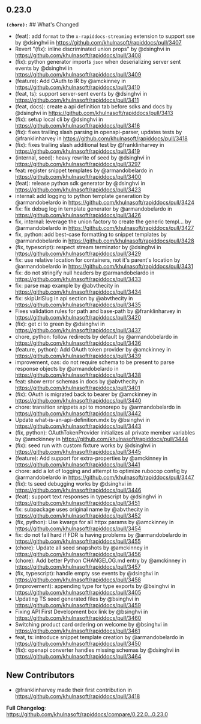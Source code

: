 ## 0.23.0
**`(chore):`** ## What's Changed
* (feat): add `format` to the `x-rapiddocs-streaming` extension to support sse by @dsinghvi in https://github.com/khulnasoft/rapiddocs/pull/3407
* Revert "(fix): inline discriminated union props" by @dsinghvi in https://github.com/khulnasoft/rapiddocs/pull/3408
* (fix): python generator imports `json` when deserializing server sent events by @dsinghvi in https://github.com/khulnasoft/rapiddocs/pull/3409
* (feature): Add OAuth to IR by @amckinney in https://github.com/khulnasoft/rapiddocs/pull/3410
* (feat, ts): support server-sent events by @dsinghvi in https://github.com/khulnasoft/rapiddocs/pull/3411
* (feat, docs): create a api definition tab before sdks and docs by @dsinghvi in https://github.com/khulnasoft/rapiddocs/pull/3413
* (fix): setup local cli by @dsinghvi in https://github.com/khulnasoft/rapiddocs/pull/3416
* (fix): fixes trailing slash parsing in openapi-parser, updates tests by @franklinharvey in https://github.com/khulnasoft/rapiddocs/pull/3418
* (fix): fixes trailing slash additional test by @franklinharvey in https://github.com/khulnasoft/rapiddocs/pull/3419
* (internal, seed): heavy rewrite of seed by @dsinghvi in https://github.com/khulnasoft/rapiddocs/pull/3297
* feat: register snippet templates by @armandobelardo in https://github.com/khulnasoft/rapiddocs/pull/3400
* (feat): release python sdk generator by @dsinghvi in https://github.com/khulnasoft/rapiddocs/pull/3423
* internal: add logging to python template generation by @armandobelardo in https://github.com/khulnasoft/rapiddocs/pull/3424
* fix: fix debug log in template generator by @armandobelardo in https://github.com/khulnasoft/rapiddocs/pull/3426
* fix, internal: leverage the union factory to create the generic templ… by @armandobelardo in https://github.com/khulnasoft/rapiddocs/pull/3427
* fix, python: add best-case formatting to snippet templates by @armandobelardo in https://github.com/khulnasoft/rapiddocs/pull/3428
* (fix, typescript): respect stream terminator by @dsinghvi in https://github.com/khulnasoft/rapiddocs/pull/3429
* fix: use relative location for containers, not it's parent's location by @armandobelardo in https://github.com/khulnasoft/rapiddocs/pull/3431
* fix: do not stringify null headers by @armandobelardo in https://github.com/khulnasoft/rapiddocs/pull/3433
* fix: parse map example by @abvthecity in https://github.com/khulnasoft/rapiddocs/pull/3434
* fix: skipUrlSlug in api section by @abvthecity in https://github.com/khulnasoft/rapiddocs/pull/3435
* Fixes validation rules for path and base-path by @franklinharvey in https://github.com/khulnasoft/rapiddocs/pull/3420
* (fix): get ci to green by @dsinghvi in https://github.com/khulnasoft/rapiddocs/pull/3437
* chore, python: follow redirects by default by @armandobelardo in https://github.com/khulnasoft/rapiddocs/pull/3436
* (feature, python): Add OAuth token provider by @amckinney in https://github.com/khulnasoft/rapiddocs/pull/3439
* improvement, oas: do not require schema to be present to parse response objects by @armandobelardo in https://github.com/khulnasoft/rapiddocs/pull/3438
* feat: show error schemas in docs by @abvthecity in https://github.com/khulnasoft/rapiddocs/pull/3401
* (fix): OAuth is migrated back to bearer by @amckinney in https://github.com/khulnasoft/rapiddocs/pull/3440
* chore: transition snippets api to monorepo by @armandobelardo in https://github.com/khulnasoft/rapiddocs/pull/3442
* Update what-is-an-api-definition.mdx by @bsinghvi in https://github.com/khulnasoft/rapiddocs/pull/3443
* (fix, python): OAuthTokenProvider initializes all private member variables by @amckinney in https://github.com/khulnasoft/rapiddocs/pull/3444
* (fix): seed run with custom fixture works by @dsinghvi in https://github.com/khulnasoft/rapiddocs/pull/3445
* (feature): Add support for extra-properties by @amckinney in https://github.com/khulnasoft/rapiddocs/pull/3441
* chore: add a lot of logging and attempt to optimize rubocop config by @armandobelardo in https://github.com/khulnasoft/rapiddocs/pull/3447
* (fix): ts seed debugging works by @dsinghvi in https://github.com/khulnasoft/rapiddocs/pull/3446
* (feat): support text responses in typescript by @dsinghvi in https://github.com/khulnasoft/rapiddocs/pull/3451
* fix: subpackage uses original name by @abvthecity in https://github.com/khulnasoft/rapiddocs/pull/3452
* (fix, python): Use kwargs for all httpx params by @amckinney in https://github.com/khulnasoft/rapiddocs/pull/3454
* fix: do not fail hard if FDR is having problems by @armandobelardo in https://github.com/khulnasoft/rapiddocs/pull/3455
* (chore): Update all seed snapshots by @amckinney in https://github.com/khulnasoft/rapiddocs/pull/3456
* (chore): Add better Python CHANGELOG.md entry by @amckinney in https://github.com/khulnasoft/rapiddocs/pull/3457
* (fix, typescript): handle empty sse events by @dsinghvi in https://github.com/khulnasoft/rapiddocs/pull/3458
* (improvement): appending type for type exports by @bsinghvi in https://github.com/khulnasoft/rapiddocs/pull/3405
* Updating TS seed generated files by @bsinghvi in https://github.com/khulnasoft/rapiddocs/pull/3459
* Fixing API First Development box link by @bsinghvi in https://github.com/khulnasoft/rapiddocs/pull/3460
* Switching product card ordering on welcome by @bsinghvi in https://github.com/khulnasoft/rapiddocs/pull/3461
* feat, ts: introduce snippet template creation by @armandobelardo in https://github.com/khulnasoft/rapiddocs/pull/3450
* (fix): openapi converter handles missing schemas by @dsinghvi in https://github.com/khulnasoft/rapiddocs/pull/3464

## New Contributors
* @franklinharvey made their first contribution in https://github.com/khulnasoft/rapiddocs/pull/3418

**Full Changelog**: https://github.com/khulnasoft/rapiddocs/compare/0.22.0...0.23.0

